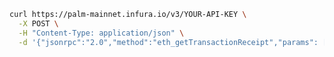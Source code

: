 
<Tabs>
  <TabItem value="cURL">

  ```bash
  curl https://palm-mainnet.infura.io/v3/YOUR-API-KEY \
    -X POST \
    -H "Content-Type: application/json" \
    -d '{"jsonrpc":"2.0","method":"eth_getTransactionReceipt","params": ["0xbb3a336e3f823ec18197f1e13ee875700f08f03e2cab75f0d0b118dabb44cba0"],"id":1}'
  ```

  </TabItem>
</Tabs>

